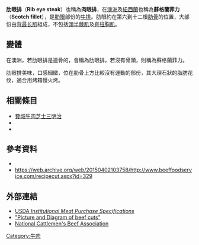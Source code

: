 <!--{{Infobox prepared food
| name = Rib eye steak
| image = BeefCutRib.svg
| caption = American beef cuts
| alternate_name = {{Flatlist|
* Delmonico steak
* scotch fillet
* beauty steak
* market steak
* Spencer steak
* [[Entrecôte|Entrecôte]] (french)
}}
| type = 牛排
| course = 
| served = 
| variations = 
| serving_size = 100 g
| calories = 
| protein = 
| fat = 
| carbohydrate = 
| glycemic_index = 
}}-->
'''肋眼排'''（'''Rib eye steak'''）也稱為'''肉眼排'''，在[[澳洲|澳洲]]及[[紐西蘭|紐西蘭]]也稱為'''蘇格蘭菲力'''（'''Scotch fillet'''），是[[肋眼|肋眼]]部份的[[牛排|牛排]]。肋眼約在第六到十二根[[肋骨|肋骨]]的位置，大部份由[[背最长肌|背最长肌]]組成，不包括[[頭半棘肌|頭半棘肌]]及[[脊柱胸肌|脊柱胸肌]]。

==變體==
在澳洲，若肋眼排是連骨的，會稱為肋眼排，若沒有骨頭，則稱為蘇格蘭菲力。

肋眼排美味，口感細緻，位在肋骨上方比較沒有運動的部份，其大理石狀的脂肪花纹，適合用烤箱慢火烤。

==相關條目==
*[[費城牛肉芝士三明治|費城牛肉芝士三明治]]
*{{link-en|Delmonico牛排|Delmonico}}
*{{link-en|前里脊肉|standing rib roast|前-{里}-脊肉}}

==參考資料==
* {{cite book | first=Aliza | last=Green | authorlink= | coauthors= | year=2005 | title=Field Guide to Meat | url=https://archive.org/details/fieldguidetomeat0000gree | edition= | publisher=Quirk Books| location=Philadelphia, PA | isbn=1-931686-79-3 }}
* https://web.archive.org/web/20150402103758/http://www.beeffoodservice.com/recipecut.aspx?id=329

==外部連結==
* [https://web.archive.org/web/20070202214108/http://www.ams.usda.gov/lsg/imps/imps100.pdf USDA ''Institutional Meat Purchase Specifications'']
* [http://www.alpinemeatsanddeli.com/beefdiagram.html "Picture and Diagram of beef cuts"] {{Wayback|url=http://www.alpinemeatsanddeli.com/beefdiagram.html |date=20101219164544 }}
* [http://www.beef.org National Cattlemen's Beef Association] {{Wayback|url=http://www.beef.org/ |date=20110827030659 }}



{{食物小作品}}
[[Category:牛肉|Category:牛肉]]
